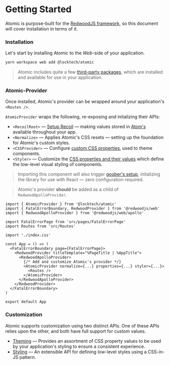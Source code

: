 
<Meta title="Atomic/Quick Start" />

# Getting Started

Atomic is purpose-built for the [RedwoodJS framework](https://redwoodjs.com), so this document will cover installation in terms of it.

### Installation

Let's start by installing Atomic to the *Web*-side of your application.

```bash
yarn workspace web add @locktech/atomic
```

> Atomic includes quite a few [third-party packages](?path=/story/guides-3rd-party-packages--page), which are installed and available for use in your application.

### Atomic-Provider

Once installed, Atomic's provider can be wrapped around your application's `<Routes />`.

`AtomicProvider` wraps the following, re-exposing and initalizing their APIs:

* `<RecoilRoot>` — [Setup Recoil](https://recoiljs.org/docs/introduction/getting-started#recoilroot) — making values stored in [Atom's](https://recoiljs.org/docs/basic-tutorial/atoms) available throughout your app.
* `<Normalize>` — Applies Atomic's CSS resets — setting up the foundation for Atomic's custom styles.
* `<CSSProvider>` — Configure [custom CSS properties](?path=/docs/customize-theming--page), used to theme components.
* `<Styler>` — Customize the [CSS properties and their values](?path=/docs/customize-styling--page) which define the low-level visual styling of components.

> Importing this component will also trigger [goober's setup](https://goober.js.org/api/setup), initalizing the library for use with React — zero configuration required.

> Atomic's provider **should** be added as a child of `RedwoodApolloProvider`.

```tsx
import { AtomicProvider } from '@locktech/atomic'
import { FatalErrorBoundary, RedwoodProvider } from '@redwoodjs/web'
import { RedwoodApolloProvider } from '@redwoodjs/web/apollo'

import FatalErrorPage from 'src/pages/FatalErrorPage'
import Routes from 'src/Routes'

import './index.css'

const App = () => (
  <FatalErrorBoundary page={FatalErrorPage}>
    <RedwoodProvider titleTemplate="%PageTitle | %AppTitle">
      <RedwoodApolloProvider>
        {/* Add and customize Atomic's provider */}
        <AtomicProvider normalize={...} properties={...} styler={...}>
          <Routes />
        </AtomicProvider>
      </RedwoodApolloProvider>
    </RedwoodProvider>
  </FatalErrorBoundary>
)

export default App
```

### Customization

Atomic supports customization using two distinct APIs. One of these APIs relies upon the other, and both have full support for custom values.

* [Theming](?path=/story/customize-theming--page) — Provides an assortment of CSS property values to be used by your application's styling to ensure a consistent experience.
* [Styling](?path=/story/customize-styling--page) — An extensible API for defining low-level styles using a CSS-in-JS pattern.

